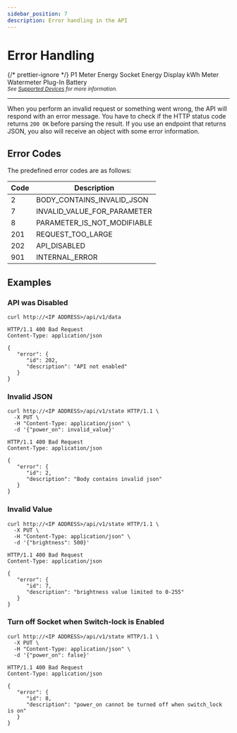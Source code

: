 ```yaml
---
sidebar_position: 7
description: Error handling in the API
---
```



# Error Handling

{/* prettier-ignore */}
<Badge color='hw-green' icon='mdi:check' subtext='Supported'>P1 Meter</Badge>
<Badge color='hw-green' icon='mdi:check' subtext='Supported'>Energy Socket</Badge>
<Badge color='hw-grey' icon='mdi:close' subtext='Not supported'>Energy Display</Badge>
<Badge color='hw-green' icon='mdi:check' subtext='Supported'>kWh Meter</Badge>
<Badge color='hw-green' icon='mdi:check' subtext='Supported'>Watermeter</Badge>
<Badge color='hw-orange' icon='mdi:check' subtext='Supported in v2'>Plug-In Battery</Badge>
<br />
<sub>_See [Supported Devices](/docs/introduction#devices) for more information._</sub>

---

When you perform an invalid request or something went wrong, the API will respond with an error message. You have to check if the HTTP status code returns `200 OK` before parsing the result.
If you use an endpoint that returns JSON, you also will receive an object with some error information.

## Error Codes

The predefined error codes are as follows:

| Code | Description                 |
| ---- | --------------------------- |
| 2    | BODY_CONTAINS_INVALID_JSON  |
| 7    | INVALID_VALUE_FOR_PARAMETER |
| 8    | PARAMETER_IS_NOT_MODIFIABLE |
| 201  | REQUEST_TOO_LARGE           |
| 202  | API_DISABLED                |
| 901  | INTERNAL_ERROR              |

## Examples

### API was Disabled

```shell title="Request"
curl http://<IP ADDRESS>/api/v1/data
```

```http title="Response"
HTTP/1.1 400 Bad Request
Content-Type: application/json

{
   "error": {
      "id": 202,
      "description": "API not enabled"
   }
}
```

### Invalid JSON

```shell title="Request"
curl http://<IP ADDRESS>/api/v1/state HTTP/1.1 \
  -X PUT \
  -H "Content-Type: application/json" \
  -d '{"power_on": invalid_value}'
```

```http title="Response"
HTTP/1.1 400 Bad Request
Content-Type: application/json

{
   "error": {
      "id": 2,
      "description": "Body contains invalid json"
   }
}
```

### Invalid Value

```shell title="Request"
curl http://<IP ADDRESS>/api/v1/state HTTP/1.1 \
  -X PUT \
  -H "Content-Type: application/json" \
  -d '{"brightness": 500}'
```

```http title="Response"
HTTP/1.1 400 Bad Request
Content-Type: application/json

{
   "error": {
      "id": 7,
      "description": "brightness value limited to 0-255"
   }
}
```

### Turn off Socket when Switch-lock is Enabled

```shell title="Request"
curl http://<IP ADDRESS>/api/v1/state HTTP/1.1 \
  -X PUT \
  -H "Content-Type: application/json" \
  -d '{"power_on": false}'
```

```http title="Response"
HTTP/1.1 400 Bad Request
Content-Type: application/json

{
   "error": {
      "id": 8,
      "description": "power_on cannot be turned off when switch_lock is on"
   }
}
```

